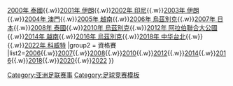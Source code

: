 {{Navbox
| name = 亞足聯五人制足球亞洲盃
| title = [[亞足聯五人制足球亞洲盃]]
|group1= 決賽圈
|list1=[[1999年亞洲五人制足球錦標賽|1999年 馬來西亞]]{{.w}}[[2000年亞洲五人制足球錦標賽|2000年 泰國]]{{.w}}[[2001年亞洲五人制足球錦標賽|2001年 伊朗]]{{.w}}[[2002年亞洲五人制足球錦標賽|2002年 印尼]]{{.w}}[[2003年亞洲五人制足球錦標賽|2003年 伊朗]]{{.w}}[[2004年亞洲五人制足球錦標賽|2004年 澳門]]{{.w}}[[2005年亞洲五人制足球錦標賽|2005年 越南]]{{.w}}[[2006年亞洲五人制足球錦標賽|2006年 烏茲別克]]{{.w}}[[2007年亞足聯五人制足球錦標賽|2007年 日本]]{{.w}}[[2008年亞足聯五人制足球錦標賽|2008年 泰國]]{{.w}}[[2010年亞足聯五人制足球錦標賽|2010年 烏茲別克]]{{.w}}[[2012年亞足聯五人制足球錦標賽|2012年 阿拉伯聯合大公國]]{{.w}}[[2014年亞足聯五人制足球錦標賽|2014年 越南]]{{.w}}[[2016年亞足聯五人制足球錦標賽|2016年 烏茲別克]]{{.w}}[[2018年亞足聯五人制足球錦標賽|2018年 中华台北]]{{.w}}{{strike|[[2020年亞足聯五人制足球錦標賽|2020年 科威特]]}}{{.w}}[[2022年亞足聯五人制足球亞洲盃|2022年 科威特]]
|group2 = 資格賽
|list2=[[2006年亞足聯五人制足球錦標賽資格賽|2006]]{{.w}}[[2007年亞足聯五人制足球錦標賽資格賽|2007]]{{.w}}[[2008年亞足聯五人制足球錦標賽資格賽|2008]]{{.w}}[[2010年亞足聯五人制足球錦標賽資格賽|2010]]{{.w}}[[2012年亞足聯五人制足球錦標賽資格賽|2012]]{{.w}}[[2014年亞足聯五人制足球錦標賽資格賽|2014]]{{.w}}[[2016年亞足聯五人制足球錦標賽資格賽|2016]]{{.w}}[[2018年亞足聯五人制足球錦標賽資格賽|2018]]{{.w}}[[2020年亞足聯五人制足球錦標賽資格賽|2020]]{{.w}}[[2022年亞足聯五人制足球亞洲盃資格賽|2022]]
}}<noinclude>
{{collapsible option}}
[[Category:亚洲足联赛事]]
[[Category:足球竞赛模板‎]]
</noinclude>